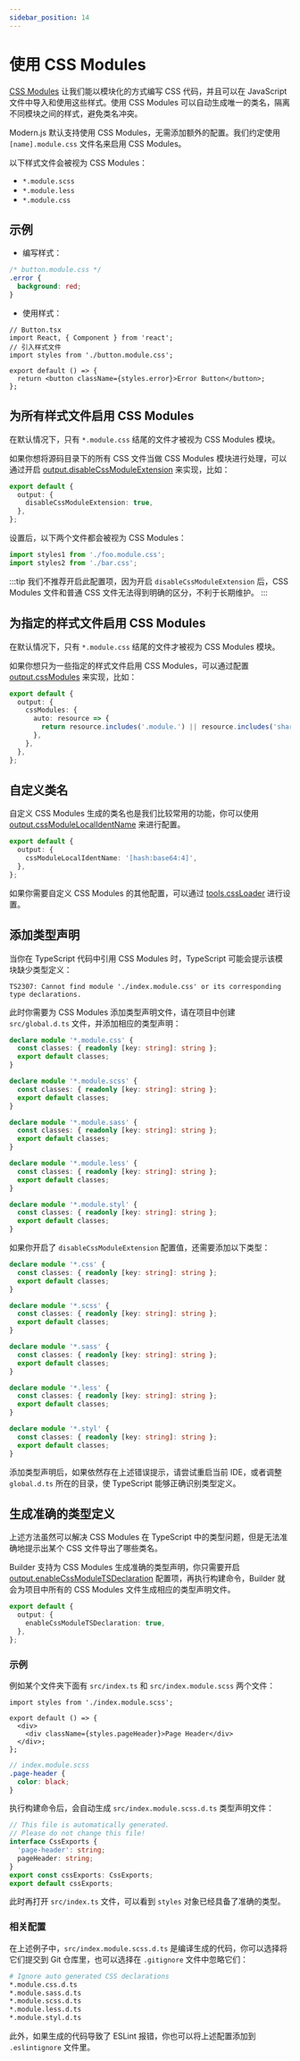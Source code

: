 ```yaml
---
sidebar_position: 14
---
```


# 使用 CSS Modules

[CSS Modules](https://github.com/css-modules/css-modules) 让我们能以模块化的方式编写 CSS 代码，并且可以在 JavaScript 文件中导入和使用这些样式。使用 CSS Modules 可以自动生成唯一的类名，隔离不同模块之间的样式，避免类名冲突。

Modern.js 默认支持使用 CSS Modules，无需添加额外的配置。我们约定使用 `[name].module.css` 文件名来启用 CSS Modules。

以下样式文件会被视为 CSS Modules：

- `*.module.scss`
- `*.module.less`
- `*.module.css`

## 示例

- 编写样式：

```css
/* button.module.css */
.error {
  background: red;
}
```

- 使用样式：

```tsx
// Button.tsx
import React, { Component } from 'react';
// 引入样式文件
import styles from './button.module.css';

export default () => {
  return <button className={styles.error}>Error Button</button>;
};
```

## 为所有样式文件启用 CSS Modules

在默认情况下，只有 `*.module.css` 结尾的文件才被视为 CSS Modules 模块。

如果你想将源码目录下的所有 CSS 文件当做 CSS Modules 模块进行处理，可以通过开启 [output.disableCssModuleExtension](/configure/app/output/disable-css-module-extension) 来实现，比如：

```ts
export default {
  output: {
    disableCssModuleExtension: true,
  },
};
```

设置后，以下两个文件都会被视为 CSS Modules：

```ts
import styles1 from './foo.module.css';
import styles2 from './bar.css';
```

:::tip
我们不推荐开启此配置项，因为开启 `disableCssModuleExtension` 后，CSS Modules 文件和普通 CSS 文件无法得到明确的区分，不利于长期维护。
:::

## 为指定的样式文件启用 CSS Modules

在默认情况下，只有 `*.module.css` 结尾的文件才被视为 CSS Modules 模块。

如果你想只为一些指定的样式文件启用 CSS Modules，可以通过配置 [output.cssModules](/configure/app/output/css-modules) 来实现，比如：

```ts
export default {
  output: {
    cssModules: {
      auto: resource => {
        return resource.includes('.module.') || resource.includes('shared/');
      },
    },
  },
};
```

## 自定义类名

自定义 CSS Modules 生成的类名也是我们比较常用的功能，你可以使用 [output.cssModuleLocalIdentName](/configure/app/output/css-modules.html#cssmodulesexportlocalsconvention) 来进行配置。

```ts
export default {
  output: {
    cssModuleLocalIdentName: '[hash:base64:4]',
  },
};
```

如果你需要自定义 CSS Modules 的其他配置，可以通过 [tools.cssLoader](/configure/app/tools/css-loader) 进行设置。

## 添加类型声明

当你在 TypeScript 代码中引用 CSS Modules 时，TypeScript 可能会提示该模块缺少类型定义：

```
TS2307: Cannot find module './index.module.css' or its corresponding type declarations.
```

此时你需要为 CSS Modules 添加类型声明文件，请在项目中创建 `src/global.d.ts` 文件，并添加相应的类型声明：

```ts title="src/global.d.ts"
declare module '*.module.css' {
  const classes: { readonly [key: string]: string };
  export default classes;
}

declare module '*.module.scss' {
  const classes: { readonly [key: string]: string };
  export default classes;
}

declare module '*.module.sass' {
  const classes: { readonly [key: string]: string };
  export default classes;
}

declare module '*.module.less' {
  const classes: { readonly [key: string]: string };
  export default classes;
}

declare module '*.module.styl' {
  const classes: { readonly [key: string]: string };
  export default classes;
}
```

如果你开启了 `disableCssModuleExtension` 配置值，还需要添加以下类型：

```ts title="src/global.d.ts"
declare module '*.css' {
  const classes: { readonly [key: string]: string };
  export default classes;
}

declare module '*.scss' {
  const classes: { readonly [key: string]: string };
  export default classes;
}

declare module '*.sass' {
  const classes: { readonly [key: string]: string };
  export default classes;
}

declare module '*.less' {
  const classes: { readonly [key: string]: string };
  export default classes;
}

declare module '*.styl' {
  const classes: { readonly [key: string]: string };
  export default classes;
}
```

添加类型声明后，如果依然存在上述错误提示，请尝试重启当前 IDE，或者调整 `global.d.ts` 所在的目录，使 TypeScript 能够正确识别类型定义。

## 生成准确的类型定义

上述方法虽然可以解决 CSS Modules 在 TypeScript 中的类型问题，但是无法准确地提示出某个 CSS 文件导出了哪些类名。

Builder 支持为 CSS Modules 生成准确的类型声明，你只需要开启 [output.enableCssModuleTSDeclaration](/configure/app/output/enable-css-module-tsdeclaration) 配置项，再执行构建命令，Builder 就会为项目中所有的 CSS Modules 文件生成相应的类型声明文件。

```ts
export default {
  output: {
    enableCssModuleTSDeclaration: true,
  },
};
```

### 示例

例如某个文件夹下面有 `src/index.ts` 和 `src/index.module.scss` 两个文件：

```tsx title="src/index.ts"
import styles from './index.module.scss';

export default () => {
  <div>
    <div className={styles.pageHeader}>Page Header</div>
  </div>;
};
```

```scss
// index.module.scss
.page-header {
  color: black;
}
```

执行构建命令后，会自动生成 `src/index.module.scss.d.ts` 类型声明文件：

```ts title="src/index.module.scss.d.ts"
// This file is automatically generated.
// Please do not change this file!
interface CssExports {
  'page-header': string;
  pageHeader: string;
}
export const cssExports: CssExports;
export default cssExports;
```

此时再打开 `src/index.ts` 文件，可以看到 `styles` 对象已经具备了准确的类型。

### 相关配置

在上述例子中，`src/index.module.scss.d.ts` 是编译生成的代码，你可以选择将它们提交到 Git 仓库里，也可以选择在 `.gitignore` 文件中忽略它们：

```bash
# Ignore auto generated CSS declarations
*.module.css.d.ts
*.module.sass.d.ts
*.module.scss.d.ts
*.module.less.d.ts
*.module.styl.d.ts
```

此外，如果生成的代码导致了 ESLint 报错，你也可以将上述配置添加到 `.eslintignore` 文件里。
